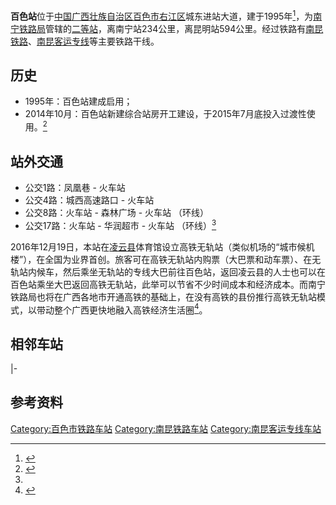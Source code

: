 {{expand|time=2015-08-10T01:24:49+00:00}}
{{refimprove|time=2015-08-10T01:24:49+00:00}}
{{Infobox China railway station
|车站名称 = 百色站
|图片 = Bai`se Railway Station 2015.6.11.jpg
|图片介绍 = 百色火车站
|车站拼音 = Bai Se
|英文名称 = Baise Railway Station
|车站代码 = 49319<ref>{{cite book|title=中华人民共和国铁路车站代码（GB/T 10302-2010）|publisher=中国标准出版社|year=2010|isbn=155066140495|ignore-isbn-error=true|pages=3}}</ref>
|电报码 = BIZ
|拼音码 = BSE
|车站类型 = 
|归属 = [[南宁铁路局|南宁铁路局]]
|车站位置 = [[广西壮族自治区|广西壮族自治区]][[百色市|百色市]][[右江区|右江区]]
|坐标 = {{coord|23|53|18.31|N|106|39|39.97|E|display=inline,title}}
|线路 = [[南昆铁路|南昆铁路]]<br />[[南昆客运专线|南昆客运专线]]
|车站等级 = [[二等站|二等站]]
|月台数目 = 
|站台面 = 
}}
'''百色站'''位于[[中国|中国]][[广西壮族自治区|广西壮族自治区]][[百色市|百色市]][[右江区|右江区]]城东进站大道，建于1995年<ref name="#1">{{Cite web|url=http://www.nntlj.com/qtfw/czfc/201707/t20170705_572.html|title=百色站|date=2016-02-15|accessdate=2018-03-03|archive-date=2018-03-04|archive-url=https://web.archive.org/web/20180304054826/http://www.nntlj.com/qtfw/czfc/201707/t20170705_572.html|dead-url=no}}</ref>，为[[南宁铁路局|南宁铁路局]]管辖的[[二等站|二等站]]，离南宁站234公里，离昆明站594公里。经过铁路有[[南昆铁路|南昆铁路]]、[[南昆客运专线|南昆客运专线]]等主要铁路干线。

==历史==
*1995年：百色站建成启用；
*2014年10月：百色站新建综合站房开工建设，于2015年7月底投入过渡性使用。<ref>{{Cite web|url=http://www.bbrtv.com/2015/0703/211959.html|title=百色站新站房本月将投入过渡性使用 年底可通高铁|date=2015-07-03|access-date=2018-03-03|archive-date=2020-09-06|archive-url=https://web.archive.org/web/20200906224227/http://www.bbrtv.com/2015/0703/211959.html|dead-url=no}}</ref>

== 站外交通 ==
*公交1路：凤凰巷 - 火车站
*公交4路：城西高速路口 - 火车站
*公交8路：火车站 - 森林广场 - 火车站 （环线）
*公交17路：火车站 - 华润超市 - 火车站 （环线）<ref name="#1"/>

2016年12月19日，本站在[[凌云县|凌云县]]体育馆设立高铁无轨站（类似机场的“城市候机楼”），在全国为业界首创。旅客可在高铁无轨站内购票（大巴票和动车票）、在无轨站内候车，然后乘坐无轨站的专线大巴前往百色站，返回凌云县的人士也可以在百色站乘坐大巴返回高铁无轨站，此举可以节省不少时间成本和经济成本。而南宁铁路局也将在广西各地市开通高铁的基础上，在没有高铁的县份推行高铁无轨站模式，以带动整个广西更快地融入高铁经济生活圈<ref>{{Cite web|url=http://news.ifeng.com/a/20161220/50445580_0.shtml|title=全国首个高铁无轨站在百色凌云启用！|date=2016-12-20|accessdate=2016-12-29|archive-date=2016-12-30|archive-url=https://web.archive.org/web/20161230021212/http://news.ifeng.com/a/20161220/50445580_0.shtml|dead-url=no}}</ref>。

==相邻车站==
{{start rail box|[[File:China_Railways.svg|16px]] [[中国铁路|中国铁路]]}}
{{s-inop|[[百色东|百色东]]（[[六塘|六塘]]）|[[南宁站|南宁站]]方向}}
{{s-line|[[南昆铁路|南昆铁路]]}}
{{s-inop|[[永乐镇站|永乐镇]]|[[昆明站|昆明站]]方向}}
|-
{{s-inop|[[田阳站|田阳]]|[[南宁站|南宁站]]方向}}
{{s-line|[[南昆客运专线|南昆客运专线]]}}
{{s-inop|[[阳圩站|阳圩]]|[[昆明南站|昆明南站]]方向}}
{{end box}}

==参考资料==
{{reflist}}

{{南昆铁路}}
{{南昆客运专线}}
{{广西壮族自治区铁路}}
{{进桂高速列车}}
[[Category:百色市铁路车站|Category:百色市铁路车站]]
[[Category:南昆铁路车站|Category:南昆铁路车站]]
[[Category:南昆客运专线车站|Category:南昆客运专线车站]]